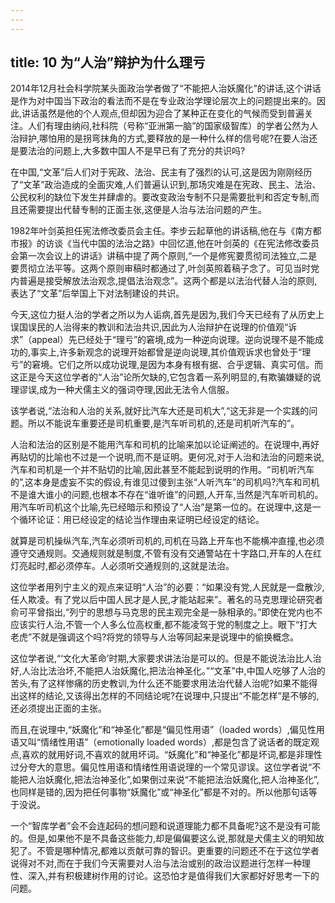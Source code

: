 ```yaml
---
---
---
```

title: 10 为“人治”辩护为什么理亏
---



2014年12月社会科学院某头面政治学者做了“不能把人治妖魔化”的讲话,这个讲话是作为对中国当下政治的看法而不是在专业政治学理论层次上的问题提出来的。因此,讲话虽然是他的个人观点,但却因为迎合了某种正在变化的气候而受到普遍关注。人们有理由纳闷,社科院（号称“亚洲第一脑”的国家级智库）的学者公然为人治辩护,哪怕用的是拐弯抹角的方式,要释放的是一种什么样的信号呢?在要人治还是要法治的问题上,大多数中国人不是早已有了充分的共识吗?

在中国,“文革”后人们对于宪政、法治、民主有了强烈的认可,这是因为刚刚经历了“文革”政治造成的全面灾难,人们普遍认识到,那场灾难是在宪政、民主、法治、公民权利的缺位下发生并肆虐的。要改变政治专制不只是需要批判和否定专制,而且还需要提出代替专制的正面主张,这便是人治与法治问题的产生。

1982年叶剑英担任宪法修改委员会主任。李步云起草他的讲话稿,他在与《南方都市报》的访谈《当代中国的法治之路》中回忆道,他在叶剑英的《在宪法修改委员会第一次会议上的讲话》讲稿中提了两个原则,“一个是修宪要贯彻司法独立,二是要贯彻立法平等。这两个原则审稿时都通过了,叶剑英照着稿子念了。可见当时党内普遍是接受解放法治观念,提倡法治观念”。这两个都是以法治代替人治的原则,表达了“文革”后举国上下对法制建设的共识。

今天,这位力挺人治的学者之所以为人诟病,首先是因为,我们今天已经有了从历史上误国误民的人治得来的教训和法治共识,因此为人治辩护在说理的价值观“诉求”（appeal）先已经处于“理亏”的窘境,成为一种逆向说理。逆向说理不是不能成功的,事实上,许多新观念的说理开始都曾是逆向说理,其价值观诉求也曾处于“理亏”的窘境。它们之所以成功说理,是因为本身有根有据、合乎逻辑、真实可信。而这正是今天这位学者的“人治”论所欠缺的,它包含着一系列明显的,有欺骗嫌疑的说理谬误,成为一种犬儒主义的强词夺理,因此无法令人信服。

该学者说,“法治和人治的关系,就好比汽车大还是司机大”,“这无非是一个实践的问题。所以不能说车重要还是司机重要,是汽车听司机的,还是司机听汽车的”。

人治和法治的区别是不能用汽车和司机的比喻来加以论证阐述的。在说理中,再好再贴切的比喻也不过是一个说明,而不是证明。更何况,对于人治和法治的问题来说,汽车和司机是一个并不贴切的比喻,因此甚至不能起到说明的作用。“司机听汽车的”,这本身是虚妄不实的假设,有谁见过傻到主张“人听汽车”的司机吗?汽车和司机不是谁大谁小的问题,也根本不存在“谁听谁”的问题,人开车,当然是汽车听司机的。用汽车听司机这个比喻,先已经暗示和预设了“人治”是第一位的。在说理中,这是一个循环论证：用已经设定的结论当作理由来证明已经设定的结论。

就算是司机操纵汽车,汽车必须听司机的,司机在马路上开车也不能横冲直撞,也必须遵守交通规则。交通规则就是制度,不管有没有交通警站在十字路口,开车的人在红灯亮起时,都必须停车。人必须听交通规则的,这就是法治。

这位学者用列宁主义的观点来证明“人治”的必要：“如果没有党,人民就是一盘散沙,任人欺凌。有了党以后中国人民才是人民,才能站起来”。著名的马克思理论研究者俞可平曾指出,“列宁的思想与马克思的民主观完全是一脉相承的。”即使在党内也不应该实行人治,不管一个人多么位高权重,都不能凌驾于党的制度之上。眼下“打大老虎”不就是强调这个吗?将党的领导与人治等同起来是说理中的偷换概念。

这位学者说,“‘文化大革命’时期,大家要求讲法治是可以的。但是不能说法治比人治好,人治比法治坏,不能把人治妖魔化,把法治神圣化。”“文革”中,中国人吃够了人治的苦头,有了这样惨痛的历史教训,为什么还不能要求用法治代替人治呢?如果不能得出这样的结论,又该得出怎样的不同结论呢?在说理中,只提出“不能怎样”是不够的,还必须提出正面的主张。

而且,在说理中,“妖魔化”和“神圣化”都是“偏见性用语”（loaded words）,偏见性用语又叫“情绪性用语”（emotionally loaded words）,都是包含了说话者的既定观点,喜欢的就用好词,不喜欢的就用坏词。“妖魔化”和“神圣化”都是坏词,都是非理性过分夸大的意思。偏见性用语和情绪性用语说理的一个常见谬误。这位学者说“不能把人治妖魔化,把法治神圣化”,如果倒过来说“不能把法治妖魔化,把人治神圣化”,也同样是错的,因为把任何事物“妖魔化”或“神圣化”都是不对的。所以他那句话等于没说。

一个“智库学者”会不会连起码的想问题和说道理能力都不具备呢?这不是没有可能的。但是,如果他不是不具备这些能力,却是偏偏要这么说,那就是犬儒主义的明知故犯了。不管是哪种情况,都难以贡献可靠的智识。更重要的问题还不在于这位学者说得对不对,而在于我们今天需要对人治与法治或别的政治议题进行怎样一种理性、深入,并有积极建树作用的讨论。这恐怕才是值得我们大家都好好思考一下的问题。
